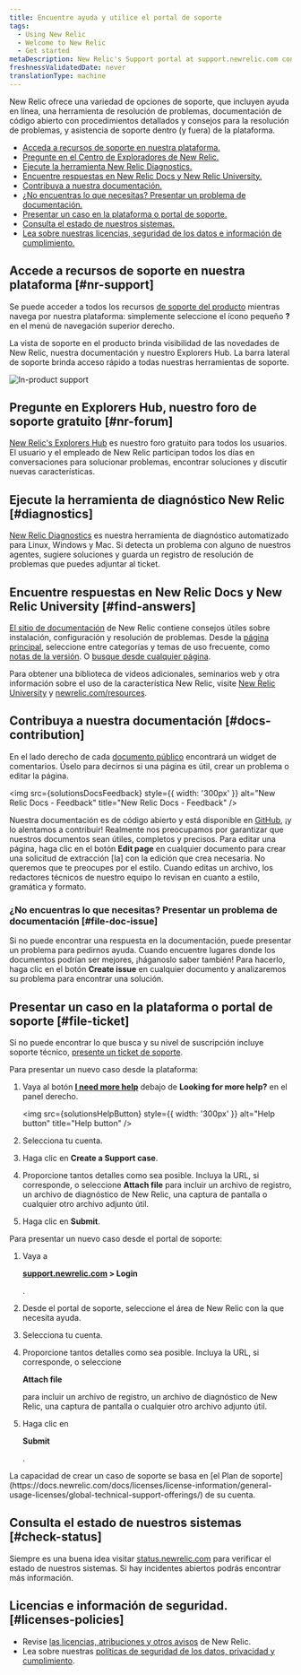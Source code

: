 ```yaml
---
title: Encuentre ayuda y utilice el portal de soporte
tags:
  - Using New Relic
  - Welcome to New Relic
  - Get started
metaDescription: New Relic's Support portal at support.newrelic.com contains several levels of self-help informational resources and support services.
freshnessValidatedDate: never
translationType: machine
---
```





New Relic ofrece una variedad de opciones de soporte, que incluyen ayuda en línea, una herramienta de resolución de problemas, documentación de código abierto con procedimientos detallados y consejos para la resolución de problemas, y asistencia de soporte dentro (y fuera) de la plataforma.

* [Acceda a recursos de soporte en nuestra plataforma.](#nr-support)
* [Pregunte en el Centro de Exploradores de New Relic.](#nr-forum)
* [Ejecute la herramienta New Relic Diagnostics.](#diagnostics)
* [Encuentre respuestas en New Relic Docs y New Relic University.](#find-answers)
* [Contribuya a nuestra documentación.](#docs-contribution)
* [¿No encuentras lo que necesitas? Presentar un problema de documentación.](#file-doc-issue)
* [Presentar un caso en la plataforma o portal de soporte.](#file-ticket)
* [Consulta el estado de nuestros sistemas.](#check-status)
* [Lea sobre nuestras licencias, seguridad de los datos e información de cumplimiento.](#licenses-policies)

## Accede a recursos de soporte en nuestra plataforma [#nr-support]

Se puede acceder a todos los recursos [de soporte del producto](https://one.newrelic.com/redirect/support) mientras navega por nuestra plataforma: simplemente seleccione el ícono pequeño <DoNotTranslate>**?**</DoNotTranslate> en el menú de navegación superior derecho.

La vista de soporte en el producto brinda visibilidad de las novedades de New Relic, nuestra documentación y nuestro Explorers Hub. La barra lateral de soporte brinda acceso rápido a todas nuestras herramientas de soporte.

<img
  title="New Relic's in-product support"
  alt="In-product support"
  src={solutionsProductSupport}
/>

## Pregunte en Explorers Hub, nuestro foro de soporte gratuito [#nr-forum]

[New Relic's Explorers Hub](https://discuss.newrelic.com/) es nuestro foro gratuito para todos los usuarios. El usuario y el empleado de New Relic participan todos los días en conversaciones para solucionar problemas, encontrar soluciones y discutir nuevas características.

## Ejecute la herramienta de diagnóstico New Relic [#diagnostics]

[New Relic Diagnostics](/docs/using-new-relic/cross-product-functions/troubleshooting/new-relic-diagnostics) es nuestra herramienta de diagnóstico automatizado para Linux, Windows y Mac. Si detecta un problema con alguno de nuestros agentes, sugiere soluciones y guarda un registro de resolución de problemas que puedes adjuntar al ticket.

## Encuentre respuestas en New Relic Docs y New Relic University [#find-answers]

[El sitio de documentación](https://docs.newrelic.com) de New Relic contiene consejos útiles sobre instalación, configuración y resolución de problemas. Desde la [página principal](http://docs.newrelic.com), seleccione entre categorías y temas de uso frecuente, como [notas de la versión](/docs/release-notes). O [busque desde cualquier página](http://docs.newrelic.com/search).

Para obtener una biblioteca de videos adicionales, seminarios web y otra información sobre el uso de la característica New Relic, visite [New Relic University](https://learn.newrelic.com/) y [newrelic.com/resources](https://newrelic.com/resources/videos).

## Contribuya a nuestra documentación [#docs-contribution]

En el lado derecho de cada [documento público](https://docs.newrelic.com) encontrará un widget de comentarios. Úselo para decirnos si una página es útil, crear un problema o editar la página.

<img
  src={solutionsDocsFeedback}
  style={{ width: '300px' }}
  alt="New Relic Docs - Feedback"
  title="New Relic Docs - Feedback"
/>

Nuestra documentación es de código abierto y está disponible en [GitHub](https://github.com/newrelic/docs-website), ¡y lo alentamos a contribuir! Realmente nos preocupamos por garantizar que nuestros documentos sean útiles, completos y precisos. Para editar una página, haga clic en el botón <DoNotTranslate>**Edit page**</DoNotTranslate> en cualquier documento para crear una solicitud de extracción \[la] con la edición que crea necesaria. No queremos que te preocupes por el estilo. Cuando editas un archivo, los redactores técnicos de nuestro equipo lo revisan en cuanto a estilo, gramática y formato.

### ¿No encuentras lo que necesitas? Presentar un problema de documentación [#file-doc-issue]

Si no puede encontrar una respuesta en la documentación, puede presentar un problema para pedirnos ayuda. Cuando encuentre lugares donde los documentos podrían ser mejores, ¡háganoslo saber también! Para hacerlo, haga clic en el botón <DoNotTranslate>**Create issue**</DoNotTranslate> en cualquier documento y analizaremos su problema para encontrar una solución.

## Presentar un caso en la plataforma o portal de soporte [#file-ticket]

Si no puede encontrar lo que busca y su nivel de suscripción incluye soporte técnico, [presente un ticket de soporte](https://support.newrelic.com/s/inbox).

Para presentar un nuevo caso desde la plataforma:

1. Vaya al botón <DoNotTranslate>**[I need more help](https://one.newrelic.com/redirect/support)**</DoNotTranslate> debajo de <DoNotTranslate>**Looking for more help?**</DoNotTranslate> en el panel derecho.

   <img
     src={solutionsHelpButton}
     style={{ width: '300px' }}
     alt="Help button"
     title="Help button"
   />

2. Selecciona tu cuenta.

3. Haga clic en <DoNotTranslate>**Create a Support case**</DoNotTranslate>.

4. Proporcione tantos detalles como sea posible. Incluya la URL, si corresponde, o seleccione <DoNotTranslate>**Attach file**</DoNotTranslate> para incluir un archivo de registro, un archivo de diagnóstico de New Relic, una captura de pantalla o cualquier otro archivo adjunto útil.

5. Haga clic en <DoNotTranslate>**Submit**</DoNotTranslate>.

Para presentar un nuevo caso desde el portal de soporte:

1. Vaya a

   <DoNotTranslate>**[support.newrelic.com](https://support.newrelic.com) > Login**</DoNotTranslate>

   .

2. Desde el portal de soporte, seleccione el área de New Relic con la que necesita ayuda.

3. Selecciona tu cuenta.

4. Proporcione tantos detalles como sea posible. Incluya la URL, si corresponde, o seleccione

   <DoNotTranslate>**Attach file**</DoNotTranslate>

   para incluir un archivo de registro, un archivo de diagnóstico de New Relic, una captura de pantalla o cualquier otro archivo adjunto útil.

5. Haga clic en

   <DoNotTranslate>**Submit**</DoNotTranslate>

   .

<Callout variant="important">
  La capacidad de crear un caso de soporte se basa en [el Plan de soporte](https://docs.newrelic.com/docs/licenses/license-information/general-usage-licenses/global-technical-support-offerings/) de su cuenta.
</Callout>

## Consulta el estado de nuestros sistemas [#check-status]

Siempre es una buena idea visitar [status.newrelic.com](https://status.newrelic.com) para verificar el estado de nuestros sistemas. Si hay incidentes abiertos podrás encontrar más información.

## Licencias e información de seguridad. [#licenses-policies]

* Revise [las licencias, atribuciones y otros avisos](/docs/licenses) de New Relic.
* Lea sobre nuestras [políticas de seguridad de los datos, privacidad y cumplimiento](/docs/security).